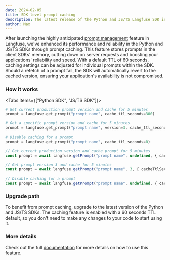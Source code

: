 ```yaml
---
date: 2024-02-05
title: SDK-level prompt caching
description: The latest release of the Python and JS/TS Langfuse SDK includes a new prompt caching feature that improves the reliability and performance of your applications.
author: Max
---
```



<ChangelogHeader />

After launching the highly anticipated [prompt management](/docs/prompts) feature in Langfuse, we've enhanced its performance and reliability in the Python and JS/TS SDKs through prompt caching. This feature stores prompts in the client SDKs' memory, cutting down on server requests and boosting your applications' reliability and speed. With a default TTL of 60 seconds, caching settings can be adjusted for individual prompts within the SDK. Should a refetch of a prompt fail, the SDK will automatically revert to the cached version, ensuring your application's availability is not compromised.

### How it works

<Tabs items={["Python SDK", "JS/TS SDK"]}>
<Tab>

```python
# Get current production prompt version and cache for 5 minutes
prompt = langfuse.get_prompt("prompt name", cache_ttl_seconds=300)

# Get a specific prompt version and cache for 5 minutes
prompt = langfuse.get_prompt("prompt name", version=3, cache_ttl_seconds=300)

# Disable caching for a prompt
prompt = langfuse.get_prompt("prompt name", cache_ttl_seconds=0)
```

</Tab>

<Tab>

```typescript
// Get current production version and cache prompt for 5 minutes
const prompt = await langfuse.getPrompt("prompt name", undefined, { cacheTtlSeconds: 300 });

// Get prompt version 3 and cache for 5 minutes
const prompt = await langfuse.getPrompt("prompt name", 3, { cacheTtlSeconds: 300 });

// Disable caching for a prompt
const prompt = await langfuse.getPrompt("prompt name", undefined, { cacheTtlSeconds: 0 });
```

</Tab>

</Tabs>

### Upgrade path

To benefit from prompt caching, upgrade to the latest version of the Python and JS/TS SDKs. The caching feature is enabled with a 60 seconds TTL default, so you don't need to make any changes to your code to start using it.


### More details

Check out the full [documentation](/docs/prompts#caching-in-client-sdks) for more details on how to use this feature.
